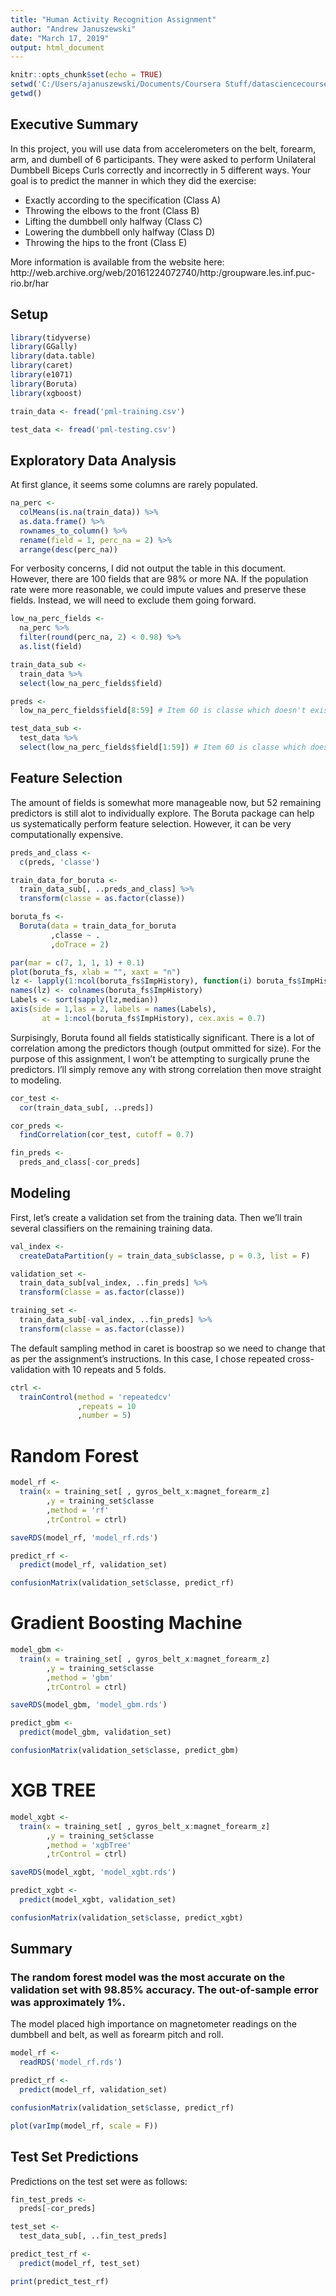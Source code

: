 ```yaml
---
title: "Human Activity Recognition Assignment"
author: "Andrew Januszewski"
date: "March 17, 2019"
output: html_document
---
```


```r
knitr::opts_chunk$set(echo = TRUE)
setwd('C:/Users/ajanuszewski/Documents/Coursera Stuff/datasciencecoursera/Human_Activity_Recognition')
getwd()
```

## Executive Summary

In this project, you will use data from accelerometers on the belt, forearm, arm, and dumbell of 6 participants. They were asked to perform Unilateral Dumbbell Biceps Curls correctly and incorrectly in 5 different ways. Your goal is to predict the manner in which they did the exercise:

  * Exactly according to the specification (Class A)
  * Throwing the elbows to the front (Class B)
  * Lifting the dumbbell only halfway (Class C)
  * Lowering the dumbbell only halfway (Class D)
  * Throwing the hips to the front (Class E)
  
More information is available from the website here: http://web.archive.org/web/20161224072740/http:/groupware.les.inf.puc-rio.br/har

## Setup

```r
library(tidyverse)
library(GGally)
library(data.table)
library(caret)
library(e1071)
library(Boruta)
library(xgboost)

train_data <- fread('pml-training.csv')

test_data <- fread('pml-testing.csv')
```

## Exploratory Data Analysis

At first glance, it seems some columns are rarely populated.

```r
na_perc <- 
  colMeans(is.na(train_data)) %>%
  as.data.frame() %>%
  rownames_to_column() %>%
  rename(field = 1, perc_na = 2) %>%
  arrange(desc(perc_na))
```

For verbosity concerns, I did not output the table in this document. However, there are 100 fields that are 98% or more NA. If the population rate were more reasonable, we could impute values and preserve these fields. Instead, we will need to exclude them going forward.

```r
low_na_perc_fields <-
  na_perc %>%
  filter(round(perc_na, 2) < 0.98) %>%
  as.list(field)

train_data_sub <- 
  train_data %>%
  select(low_na_perc_fields$field)

preds <- 
  low_na_perc_fields$field[8:59] # Item 60 is classe which doesn't exist in the test set

test_data_sub <-
  test_data %>%
  select(low_na_perc_fields$field[1:59]) # Item 60 is classe which doesn't exist in the test set
```

## Feature Selection

The amount of fields is somewhat more manageable now, but 52 remaining predictors is still alot to individually explore. The Boruta package can help us systematically perform feature selection. However, it can be very computationally expensive.

```r
preds_and_class <-
  c(preds, 'classe')

train_data_for_boruta <-
  train_data_sub[, ..preds_and_class] %>%
  transform(classe = as.factor(classe))

boruta_fs <-
  Boruta(data = train_data_for_boruta
         ,classe ~ .
         ,doTrace = 2)

par(mar = c(7, 1, 1, 1) + 0.1)
plot(boruta_fs, xlab = "", xaxt = "n")
lz <- lapply(1:ncol(boruta_fs$ImpHistory), function(i) boruta_fs$ImpHistory[is.finite(boruta_fs$ImpHistory[,i]),i])
names(lz) <- colnames(boruta_fs$ImpHistory)
Labels <- sort(sapply(lz,median))
axis(side = 1,las = 2, labels = names(Labels),
       at = 1:ncol(boruta_fs$ImpHistory), cex.axis = 0.7)
```

Surpisingly, Boruta found all fields statistically significant. There is a lot of correlation among the predictors though (output ommitted for size). For the purpose of this assignment, I won't be attempting to surgically prune the predictors. I'll simply remove any with strong correlation then move straight to modeling.

```r
cor_test <-
  cor(train_data_sub[, ..preds])

cor_preds <-
  findCorrelation(cor_test, cutoff = 0.7)

fin_preds <-
  preds_and_class[-cor_preds]
```

## Modeling

First, let's create a validation set from the training data. Then we'll train several classifiers on the remaining training data.

```r
val_index <-
  createDataPartition(y = train_data_sub$classe, p = 0.3, list = F)

validation_set <-
  train_data_sub[val_index, ..fin_preds] %>%
  transform(classe = as.factor(classe))

training_set <-
  train_data_sub[-val_index, ..fin_preds] %>%
  transform(classe = as.factor(classe))
```

The default sampling method in caret is boostrap so we need to change that as per the assignment's instructions. In this case, I chose repeated cross-validation with 10 repeats and 5 folds.

```r
ctrl <-
  trainControl(method = 'repeatedcv'
               ,repeats = 10
               ,number = 5)
```


# Random Forest

```r
model_rf <-
  train(x = training_set[ , gyros_belt_x:magnet_forearm_z]
        ,y = training_set$classe
        ,method = 'rf'
        ,trControl = ctrl)

saveRDS(model_rf, 'model_rf.rds')

predict_rf <-
  predict(model_rf, validation_set)

confusionMatrix(validation_set$classe, predict_rf)
```

# Gradient Boosting Machine

```r
model_gbm <-
  train(x = training_set[ , gyros_belt_x:magnet_forearm_z]
        ,y = training_set$classe
        ,method = 'gbm'
        ,trControl = ctrl)

saveRDS(model_gbm, 'model_gbm.rds')

predict_gbm <-
  predict(model_gbm, validation_set)

confusionMatrix(validation_set$classe, predict_gbm)
```

# XGB TREE

```r
model_xgbt <-
  train(x = training_set[ , gyros_belt_x:magnet_forearm_z]
        ,y = training_set$classe
        ,method = 'xgbTree'
        ,trControl = ctrl)

saveRDS(model_xgbt, 'model_xgbt.rds')

predict_xgbt <-
  predict(model_xgbt, validation_set)

confusionMatrix(validation_set$classe, predict_xgbt)
```

## Summary

### The random forest model was the most accurate on the validation set with 98.85% accuracy. The out-of-sample error was approximately 1%.

The model placed high importance on magnetometer readings on the dumbbell and belt, as well as forearm pitch and roll.
```r
model_rf <-
  readRDS('model_rf.rds')

predict_rf <-
  predict(model_rf, validation_set)

confusionMatrix(validation_set$classe, predict_rf)

plot(varImp(model_rf, scale = F))
```

## Test Set Predictions

Predictions on the test set were as follows:
```r
fin_test_preds <-
  preds[-cor_preds]

test_set <-
  test_data_sub[, ..fin_test_preds]

predict_test_rf <-
  predict(model_rf, test_set)

print(predict_test_rf)
```

